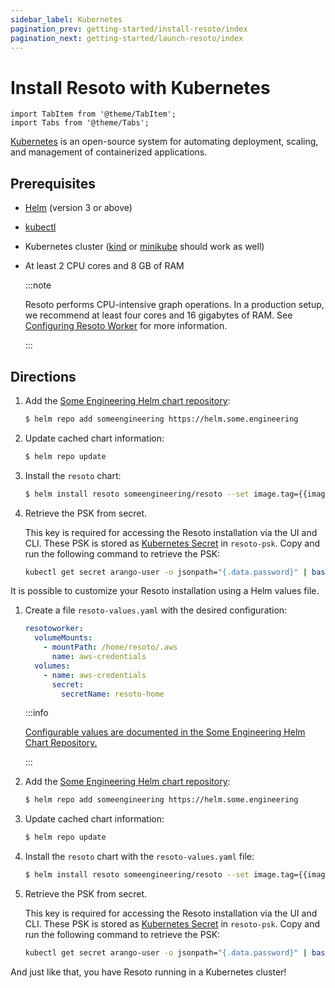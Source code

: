 ```yaml
---
sidebar_label: Kubernetes
pagination_prev: getting-started/install-resoto/index
pagination_next: getting-started/launch-resoto/index
---
```


# Install Resoto with Kubernetes

```mdx-code-block
import TabItem from '@theme/TabItem';
import Tabs from '@theme/Tabs';
```

[Kubernetes](https://kubernetes.io) is an open-source system for automating deployment, scaling, and management of containerized applications.

## Prerequisites

- [Helm](https://helm.sh) (version 3 or above)

- [kubectl](https://kubernetes.io/docs/tasks/tools/#kubectl)

- Kubernetes cluster ([kind](https://kind.sigs.k8s.io) or [minikube](https://minikube.sigs.k8s.io) should work as well)

- At least 2 CPU cores and 8 GB of RAM

  :::note

  Resoto performs CPU-intensive graph operations. In a production setup, we recommend at least four cores and 16 gigabytes of RAM. See [Configuring Resoto Worker](../../reference/configuration/worker.mdx#multi-core-machines) for more information.

  :::

## Directions

<Tabs>

<TabItem value="default" label="Default Installation">

1. Add the [Some Engineering Helm chart repository](https://helm.some.engineering):

   ```bash
   $ helm repo add someengineering https://helm.some.engineering
   ```

2. Update cached chart information:

   ```bash
   $ helm repo update
   ```

3. Install the `resoto` chart:

   ```bash
   $ helm install resoto someengineering/resoto --set image.tag={{imageTag}}
   ```

4. Retrieve the PSK from secret.

   This key is required for accessing the Resoto installation via the UI and CLI. These PSK is stored as [Kubernetes Secret](https://kubernetes.io/docs/concepts/configuration/secret) in `resoto-psk`. Copy and run the following command to retrieve the PSK:

   ```bash
   kubectl get secret arango-user -o jsonpath="{.data.password}" | base64 --decode
   ```

</TabItem>

<TabItem value="customized" label="Customized Installation">

It is possible to customize your Resoto installation using a Helm values file.

1. Create a file `resoto-values.yaml` with the desired configuration:

   ```yaml title="Example configuration that mounts AWS credentials from a Kubernetes Secret"
   resotoworker:
     volumeMounts:
       - mountPath: /home/resoto/.aws
         name: aws-credentials
     volumes:
       - name: aws-credentials
         secret:
           secretName: resoto-home
   ```

   :::info

   [Configurable values are documented in the Some Engineering Helm Chart Repository.](https://github.com/someengineering/helm-charts/blob/main/someengineering/resoto/README.mdx#values)

   :::

2. Add the [Some Engineering Helm chart repository](https://helm.some.engineering):

   ```bash
   $ helm repo add someengineering https://helm.some.engineering
   ```

3. Update cached chart information:

   ```bash
   $ helm repo update
   ```

4. Install the `resoto` chart with the `resoto-values.yaml` file:

   ```bash
   $ helm install resoto someengineering/resoto --set image.tag={{imageTag}} -f resoto-values.yaml
   ```

5. Retrieve the PSK from secret.

   This key is required for accessing the Resoto installation via the UI and CLI. These PSK is stored as [Kubernetes Secret](https://kubernetes.io/docs/concepts/configuration/secret) in `resoto-psk`. Copy and run the following command to retrieve the PSK:

   ```bash
   kubectl get secret arango-user -o jsonpath="{.data.password}" | base64 --decode
   ```

</TabItem>

</Tabs>

And just like that, you have Resoto running in a Kubernetes cluster!
